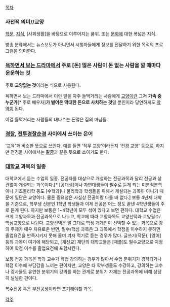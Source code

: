 [[목차]]

=== 사전적 의미//교양 ===
[[학문]], [[지식]], [사회생활]을 바탕으로 이루어지는 품위. 또는 [[문화]]에 대한 폭넓은 지식.

방송 분류에서는 뉴스보도가 아니면서 시청자들에게 정보를 전달하기 위한 목적의 프로그램을 의미한다.

=== [[욕하면서 보는 드라마]]에서 주로 [돈] 많은 사람이 돈 없는 사람을 깔 때마다 운운하는 것 === 
주로 '''교양없는 것'''이라는 식으로 사용된다.

욕하면서 보는 드라마에서 이런 말을 자주 들먹거리는 사람에게 [[교양]]이란 그저 '''가족 중 누군가'''[* 주로 배우자]'''가 벌어온 막대한 돈으로 사치하는 것'''일 뿐인지라 당연하게도 [[악역]]이 된다. 

이걸 들먹거리는 사람들의 대다수는 돈많은 집의 마님들. 

=== [[경찰]], [[전투경찰순경]] 사이에서 쓰이는 은어 === 
'교육'과 비슷한 뜻으로 쓰인다. 예를 들면 '직무 교양'이라든지 '전경 교양' 등으로. 하지만 전경들 사이에서는 '''[[갈굼]]'''과 같은 뜻으로 쓰이기도 한다.

=== [[대학교]] 과목의 일종 ===
대학교에서 듣는 수업의 일종. 전공자를 대상으로 개설하는 전공과목과 달리 전공과 상관없이 개설되는 과목이다.[* [공대생]이나 자연대생들이 필수로 듣게 되는 미분적분학이나 기초물리학 등도 [수학과]나 물리학과 학생들을 위해서 개설되는 과목이 아니기 때문에 일단은 교양이다. 물론 중요성은 사실상 전공이랑 다를 바 없다.] 보통 4년제 대학을 기준으로, 학부생 신분인 1학년 학생들과 이제 전공은 어느 정도 끝낸 4학년생들이 주로 듣게 된다. 하지만 보통은 1~4학년이 모두 섞여 있다고 보면 편하다. 대학교 수업은 크게 교양과목과 전공과목으로 나누고, 학교에 따라 교양과목도 교양선택과 교양필수/핵심교양으로 나뉜다. 교양선택은 말 그대로 학생 개개인이 선택할 수 있는 과목으로 강의 주제가 매우 자유로운 반면, 필수/핵심 과목은 그 과목에서 학점을 이수하지 못하면 졸업요건을 만족시키지 못해 울며 겨자 먹기로 듣는 경우가 많다. 글쓰기(작문), [영어] 등의 과목이 여기에 해당되고, [개신교] 재단의 대학교들은 [채플]도 필수교양으로 지정하여 학점 이수를 졸업요건에 포함시킨다. 

보통 전공 과목은 학과 교수가 직접 강의하는 경우가 많아서 수업 분위기가 경직되거나 학점 이수에 부담감을 느끼는 편이지만, 교양은 타 학부생들도 수강하고, 강의하는 교수나 강사들도 유연한 분위기의 강의를 하는 관계로 분위기 자체는 전공과목에 비해 상당히 널널한 편이다.

복수전공 혹은 부전공생이라면 포기해야할 과목.

[[각주]]
